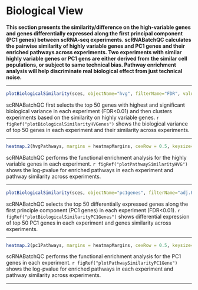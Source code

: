 # Biological View

**This section presents the similarity/difference on the high-variable genes and genes differentially expressed along the first principal component (PC1 genes) between scRNA-seq experiments. scRNABatchQC calculates the pairwise similarity of highly variable genes and PC1 genes and their enriched pathways across experiments. Two experiments with similar highly variable genes or PC1 gens are either derived from the similar cell populations, or subject to same technical bias. Pathway enrichment analysis will help discriminate real biological effect from just technical noise.**

<hr>

```r
plotBiologicalSimilarity(sces, objectName="hvg", filterName="FDR", valueName="bio", cexRow = 0.5, margins = heatmapMargins, keysize=heatmapKeysize, col=heatmapColors)
```

scRNABatchQC first selects the top 50 genes with highest and significant biological variance in each experiment (FDR<0.01) and then clusters experiments based on the similarity on highly variable genes. `r figRef("plotBiologicalSimilarityHVGenes")` shows the biological variance of top 50 genes in each experiment and their similarity across experiments.

<hr>


```r
heatmap.2(hvgPathways, margins = heatmapMargins, cexRow = 0.5, keysize=heatmapKeysize, col=heatmapPathwayColors)
```

scRNABatchQC performs the functional enrichment analysis for the highly variable genes in each experiment. `r figRef("plotPathwaySimilarityHVG")` shows the log-pvalue for enriched pathways in each experiment and pathway similarity across experiments.

<hr>

```r
plotBiologicalSimilarity(sces, objectName="pc1genes", filterName="adj.P.Val", valueName="logFC", cexRow = 0.5, margins = heatmapMargins, keysize=heatmapKeysize, col=heatmapColors)
```

scRNABatchQC selects the top 50 differentially expressed genes along the first principle component (PC1 genes) in each experiment (FDR<0.01). `r figRef("plotBiologicalSimilarityPC1Genes")` shows differential expression of top 50 PC1 genes in each experiment and genes similarity across experiments.

<hr>

```r
heatmap.2(pc1Pathways, margins = heatmapMargins, cexRow = 0.5, keysize=heatmapKeysize, col=heatmapPathwayColors)
```

scRNABatchQC performs the functional enrichment analysis for the PC1 genes in each experiment. `r figRef("plotPathwaySimilarityPC1Gene")` shows the log-pvalue for enriched pathways in each experiment and pathway similarity across experiments.

<hr>
